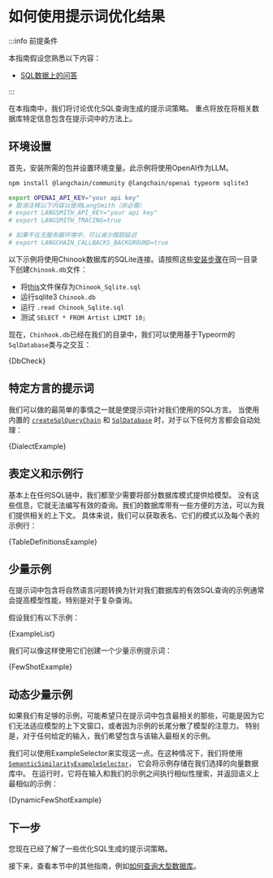 # 如何使用提示词优化结果

:::info 前提条件

本指南假设您熟悉以下内容：

- [SQL数据上的问答](/docs/tutorials/sql_qa)

:::

在本指南中，我们将讨论优化SQL查询生成的提示词策略。
重点将放在将相关数据库特定信息包含在提示词中的方法上。

## 环境设置

首先，安装所需的包并设置环境变量。此示例将使用OpenAI作为LLM。

```bash
npm install @langchain/community @langchain/openai typeorm sqlite3
```

```bash
export OPENAI_API_KEY="your api key"
# 取消注释以下内容以使用LangSmith（非必需）
# export LANGSMITH_API_KEY="your api key"
# export LANGSMITH_TRACING=true

# 如果不在无服务器环境中，可以减少跟踪延迟
# export LANGCHAIN_CALLBACKS_BACKGROUND=true
```

以下示例将使用Chinook数据库的SQLite连接。请按照这些[安装步骤](https://database.guide/2-sample-databases-sqlite/)在同一目录下创建`Chinook.db`文件：

- 将[this](https://raw.githubusercontent.com/lerocha/chinook-database/master/ChinookDatabase/DataSources/Chinook_Sqlite.sql)文件保存为`Chinook_Sqlite.sql`
- 运行sqlite3 `Chinook.db`
- 运行 `.read Chinook_Sqlite.sql`
- 测试 `SELECT * FROM Artist LIMIT 10;`

现在，`Chinhook.db`已经在我们的目录中，我们可以使用基于Typeorm的`SqlDatabase`类与之交互：


<CodeBlock language="typescript">{DbCheck}</CodeBlock>

## 特定方言的提示词

我们可以做的最简单的事情之一就是使提示词针对我们使用的SQL方言。
当使用内置的 [`createSqlQueryChain`](https://api.js.langchain.com/functions/langchain.chains_sql_db.createSqlQueryChain.html) 和 [`SqlDatabase`](https://api.js.langchain.com/classes/langchain.sql_db.SqlDatabase.html) 时，对于以下任何方言都会自动处理：


<CodeBlock language="typescript">{DialectExample}</CodeBlock>

## 表定义和示例行

基本上在任何SQL链中，我们都至少需要将部分数据库模式提供给模型。
没有这些信息，它就无法编写有效的查询。我们的数据库带有一些方便的方法，可以为我们提供相关的上下文。
具体来说，我们可以获取表名、它们的模式以及每个表的示例行：


<CodeBlock language="typescript">{TableDefinitionsExample}</CodeBlock>

## 少量示例

在提示词中包含将自然语言问题转换为针对我们数据库的有效SQL查询的示例通常会提高模型性能，特别是对于复杂查询。

假设我们有以下示例：


<CodeBlock language="typescript">{ExampleList}</CodeBlock>

我们可以像这样使用它们创建一个少量示例提示词：


<CodeBlock language="typescript">{FewShotExample}</CodeBlock>

## 动态少量示例

如果我们有足够的示例，可能希望只在提示词中包含最相关的那些，可能是因为它们无法适应模型的上下文窗口，或者因为示例的长尾分散了模型的注意力。
特别是，对于任何给定的输入，我们希望包含与该输入最相关的示例。

我们可以使用ExampleSelector来实现这一点。在这种情况下，我们将使用 [`SemanticSimilarityExampleSelector`](https://api.js.langchain.com/classes/langchain_core.example_selectors.SemanticSimilarityExampleSelector.html)，
它会将示例存储在我们选择的向量数据库中。
在运行时，它将在输入和我们的示例之间执行相似性搜索，并返回语义上最相似的示例：


<CodeBlock language="typescript">{DynamicFewShotExample}</CodeBlock>

## 下一步

您现在已经了解了一些优化SQL生成的提示词策略。

接下来，查看本节中的其他指南，例如[如何查询大型数据库](/docs/how_to/sql_large_db)。